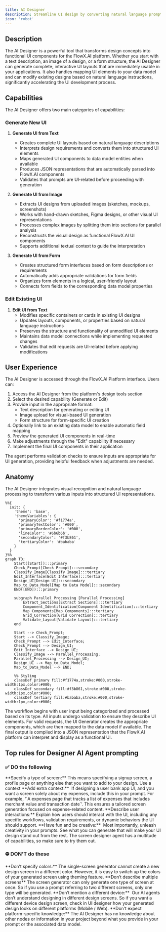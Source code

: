```yaml
---
title: AI Designer
description: Streamline UI design by converting natural language prompts, Figma Designs or sketches into complete UI layouts with validations and data models.
icon: 'robot'
---
```


## Description

The AI Designer is a powerful tool that transforms design concepts into functional UI components for the FlowX.AI platform. Whether you start with a text description, an image of a design, or a form structure, the AI Designer can generate complete, interactive UI layouts that are immediately usable in your applications. It also handles mapping UI elements to your data model and can modify existing designs based on natural language instructions, significantly accelerating the UI development process.

## Capabilities

The AI Designer offers two main categories of capabilities:

### Generate New UI

1. **Generate UI from Text**
   - Creates complete UI layouts based on natural language descriptions
   - Interprets design requirements and converts them into structured UI elements
   - Maps generated UI components to data model entities when available
   - Produces JSON representations that are automatically parsed into FlowX.AI components
   - Validates that prompts are UI-related before proceeding with generation

2. **Generate UI from Image**
   - Extracts UI designs from uploaded images (sketches, mockups, screenshots)
   - Works with hand-drawn sketches, Figma designs, or other visual UI representations
   - Processes complex images by splitting them into sections for parallel analysis
   - Reconstructs the visual design as functional FlowX.AI UI components
   - Supports additional textual context to guide the interpretation

3. **Generate UI from Form**
   - Creates structured form interfaces based on form descriptions or requirements
   - Automatically adds appropriate validations for form fields
   - Organizes form elements in a logical, user-friendly layout
   - Connects form fields to the corresponding data model properties

### Edit Existing UI

1. **Edit UI from Text**
   - Modifies specific containers or cards in existing UI designs
   - Updates layouts, components, or properties based on natural language instructions
   - Preserves the structure and functionality of unmodified UI elements
   - Maintains data model connections while implementing requested changes
   - Validates that edit requests are UI-related before applying modifications

## User Experience

The AI Designer is accessed through the FlowX.AI Platform interface. Users can:

1. Access the AI Designer from the platform's design tools section
2. Select the desired capability (Generate or Edit)
3. Provide input in the appropriate format:
   - Text description for generating or editing UI
   - Image upload for visual-based UI generation
   - Form structure for form-specific UI creation
4. Optionally link to an existing data model to enable automatic field mapping
5. Preview the generated UI components in real-time
6. Make adjustments through the "Edit" capability if necessary
7. Implement the final UI components in their application

The agent performs validation checks to ensure inputs are appropriate for UI generation, providing helpful feedback when adjustments are needed.

## Anatomy

The AI Designer integrates visual recognition and natural language processing to transform various inputs into structured UI representations.

```mermaid 
%%{
  init: {
    'theme': 'base',
    'themeVariables': {
      'primaryColor': '#f1774a',
      'primaryTextColor': '#000',
      'primaryBorderColor': '#000',
      'lineColor': '#6b6b6b',
      'secondaryColor': '#f3b861',
      'tertiaryColor': '#bababa'
    }
  }
}%%
graph TD;
    Start([Start]):::primary
    Check_Prompt[Check Prompt]:::secondary
    Classify_Image[Classify Image]:::tertiary
    Edit_Interface[Edit Interface]:::tertiary
    Design_UI[Design UI]:::secondary
    Map_to_Data_Model[Map to Data Model]:::secondary
    END([END]):::primary
    
    subgraph Parallel_Processing [Parallel Processing]
        Extract_Sections[Extract Sections]:::tertiary
        Component_Identification[Component Identification]:::tertiary
        Map_Components[Map Components]:::tertiary
        Grid_Correction[Grid Correction]:::tertiary
        Validate_Layout[Validate Layout]:::tertiary
    end
    
    Start --> Check_Prompt;
    Start --> Classify_Image;
    Check_Prompt --> Edit_Interface;
    Check_Prompt --> Design_UI;
    Edit_Interface --> Design_UI;
    Classify_Image --> Parallel_Processing;
    Parallel_Processing --> Design_UI;
    Design_UI --> Map_to_Data_Model;
    Map_to_Data_Model --> END;
    
    %% Styling
    classDef primary fill:#f1774a,stroke:#000,stroke-width:1px,color:#000;
    classDef secondary fill:#f3b861,stroke:#000,stroke-width:1px,color:#000;
    classDef tertiary fill:#bababa,stroke:#000,stroke-width:1px,color:#000;
```

The workflow begins with user input being categorized and processed based on its type. All inputs undergo validation to ensure they describe UI elements. For valid requests, the UI Generator creates the appropriate components, which are then mapped to the data model if available. The final output is compiled into a JSON representation that the FlowX.AI platform can interpret and display as a functional UI.

## Top rules for Designer AI Agent prompting

### ✅ DO the following

<Card icon="square-check" color="green" horizontal="true">
    **Specify a type of screen:**
    This means specifying a signup screen, a profile page or anything else that you want to add to your design. Use a context
</Card>

<Card icon="square-check" color="green" horizontal="true">
    **Add extra context:** 
    If designing a user bank app UI, and you want a screen solely about my expenses, include this in your prompt. For example, ‘`A expenses page that tracks a list of expenses that includes merchant value and transaction date`’. This ensures a tailored screen generation focused on expense-related content.
</Card>

<Card icon="square-check" color="green" horizontal="true">
    **Describe user interactions:**
    Explain how users should interact with the UI, including any specific workflows, validation requirements, or dynamic behaviors the UI should support.
</Card>


<Card icon="square-check" color="green" horizontal="true">
    **Have fun and be creative:** 
    Most importantly, unleash creativity in your prompts. See what you can generate that will make your UI design stand out from the rest. The screen designer agent has a multitude of capabilities, so make sure to try them out.
</Card>

### ⛔ **DON’T** do these

<Card icon="ban" color="red" horizontal="true">
    **Don’t specify colors:**
    The single-screen generator cannot create a new design screen in a different color. However, it is easy to switch up the colors of your generated screen using theming feature.
</Card>

<Card icon="ban" color="red" horizontal="true">
    **Don’t describe multiple screens**
    The screen generator can only generate one type of screen at once. So if you use a prompt referring to two different screens, only one type will be generated.
</Card>

<Card icon="ban" color="red" horizontal="true">
    **Don’t mention a different device:** 
    Our AI agents don’t understand designing in different design screens. So if you want a different device design screen, check in UI designer how your generated design looks on different platforms (Mobile / Web).
</Card>

<Card icon="ban" color="red" horizontal="true">
    **Don't expect platform-specific knowledge:**
    The AI Designer has no knowledge about other nodes or information in your project beyond what you provide in your prompt or the associated data model.
</Card>
